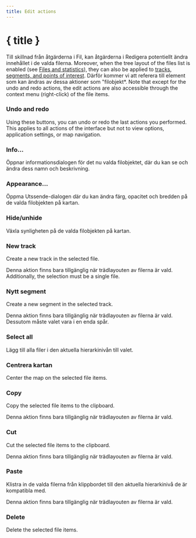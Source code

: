```yaml
---
title: Edit actions
---
```


<script lang="ts">
</script>

# { title }

Till skillnad från åtgärderna i Fil, kan åtgärderna i Redigera potentiellt ändra innehållet i de valda filerna.
Moreover, when the tree layout of the files list is enabled (see [Files and statistics](../files-and-stats)), they can also be applied to [tracks, segments, and points of interest](../gpx).
Därför kommer vi att referera till element som kan ändras av dessa aktioner som "filobjekt\*.
Note that except for the undo and redo actions, the edit actions are also accessible through the context menu (right-click) of the file items.

### <Undo2 size="16" class="inline-block" style="margin-bottom: 2px" /><Redo2 size="16" class="inline-block" style="margin-bottom: 2px" /> Undo and redo

Using these buttons, you can undo or redo the last actions you performed.
This applies to all actions of the interface but not to view options, application settings, or map navigation.

### <Info size="16" class="inline-block" style="margin-bottom: 2px" /> Info...

Öppnar informationsdialogen för det nu valda filobjektet, där du kan se och ändra dess namn och beskrivning.

### <PaintBucket size="16" class="inline-block" style="margin-bottom: 2px" /> Appearance...

Öppma Utssende-dialogen där du kan ändra färg, opacitet och bredden på de valda filobjekten på kartan.

### <EyeOff size="16" class="inline-block" style="margin-bottom: 2px" /> Hide/unhide

Växla synligheten på de valda filobjekten på kartan.

### <Plus size="16" class="inline-block" style="margin-bottom: 2px" /> New track

Create a new track in the selected file.

<DocsNote>

Denna aktion finns bara tillgänglig när trädlayouten av filerna är vald.
Additionally, the selection must be a single file.

</DocsNote>

### <Plus size="16" class="inline-block" style="margin-bottom: 2px" />Nytt segment

Create a new segment in the selected track.

<DocsNote>

Denna aktion finns bara tillgänglig när trädlayouten av filerna är vald.
Dessutom måste valet vara i en enda spår.

</DocsNote>

### <FileStack size="16" class="inline-block" style="margin-bottom: 2px" /> Select all

Lägg till alla filer i den aktuella hierarkinivån till valet.

### <Maximize size="16" class="inline-block" style="margin-bottom: 2px" />Centrera kartan

Center the map on the selected file items.

### <ClipboardCopy size="16" class="inline-block" style="margin-bottom: 2px" /> Copy

Copy the selected file items to the clipboard.

<DocsNote>

Denna aktion finns bara tillgänglig när trädlayouten av filerna är vald.

</DocsNote>

### <Scissors size="16" class="inline-block" style="margin-bottom: 2px" /> Cut

Cut the selected file items to the clipboard.

<DocsNote>

Denna aktion finns bara tillgänglig när trädlayouten av filerna är vald.

</DocsNote>

### <ClipboardPaste size="16" class="inline-block" style="margin-bottom: 2px" /> Paste

Klistra in de valda filerna från klippbordet till den aktuella hierarkinivå de är kompatibla med.

<DocsNote>

Denna aktion finns bara tillgänglig när trädlayouten av filerna är vald.

</DocsNote>

### <Trash2 size="16" class="inline-block" style="margin-bottom: 2px" /> Delete

Delete the selected file items.
